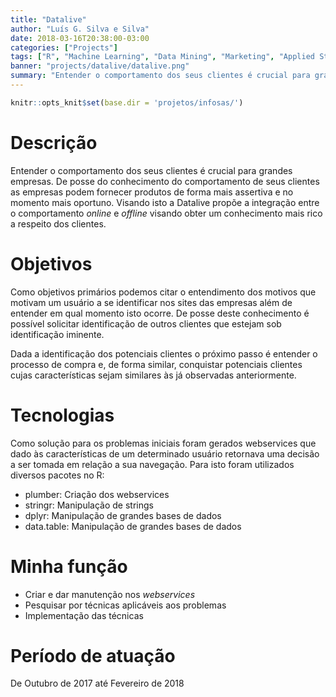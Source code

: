 ```yaml
---
title: "Datalive"
author: "Luís G. Silva e Silva"
date: 2018-03-16T20:38:00-03:00
categories: ["Projects"]
tags: ["R", "Machine Learning", "Data Mining", "Marketing", "Applied Statistics"]
banner: "projects/datalive/datalive.png"
summary: "Entender o comportamento dos seus clientes é crucial para grandes empresas. De posse do conhecimento do comportamento de seus clientes as empresas podem fornecer produtos de forma mais assertiva e no momento mais oportuno. Visando isto a Datalive propõe a integração entre o comportamento online e offline visando obter um conhecimento mais rico a respeito dos clientes."
---
```


```r
knitr::opts_knit$set(base.dir = 'projetos/infosas/')
```

# Descrição

Entender o comportamento dos seus clientes é crucial para grandes empresas. De posse do conhecimento do comportamento de seus clientes as empresas podem fornecer produtos de forma mais assertiva e no momento mais oportuno. Visando isto a Datalive propõe a integração entre o comportamento _online_ e _offline_ visando obter um conhecimento mais rico a respeito dos clientes.

# Objetivos

Como objetivos primários podemos citar o entendimento dos motivos que motivam um usuário a se identificar nos sites das empresas além de entender em qual momento isto ocorre. De posse deste conhecimento é possível solicitar identificação de outros clientes que estejam sob identificação iminente. 

Dada a identificação dos potenciais clientes o próximo passo é entender o processo de compra e, de forma similar, conquistar potenciais clientes cujas características sejam similares às já observadas anteriormente.

# Tecnologias

Como solução para os problemas iniciais foram gerados webservices que dado às características de um determinado usuário retornava uma decisão a ser tomada em relação a sua navegação. Para isto foram utilizados diversos pacotes no R:

+ plumber: Criação dos webservices
+ stringr: Manipulação de strings
+ dplyr: Manipulação de grandes bases de dados
+ data.table: Manipulação de grandes bases de dados

# Minha função

+ Criar e dar manutenção nos _webservices_
+ Pesquisar por técnicas aplicáveis aos problemas
+ Implementação das técnicas

# Período de atuação

De Outubro de 2017 até Fevereiro de 2018
